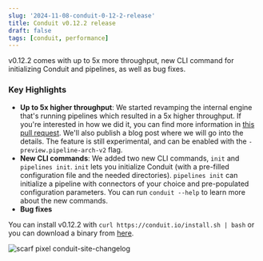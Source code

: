 ```yaml
---
slug: '2024-11-08-conduit-0-12-2-release'
title: Conduit v0.12.2 release
draft: false
tags: [conduit, performance]
---
```


v0.12.2 comes with up to 5x more throughput, new CLI command for initializing
Conduit and pipelines, as well as bug fixes.

<!--truncate-->

### Key Highlights

- **Up to 5x higher throughput**: We started revamping the internal engine
  that's running pipelines which resulted in a 5x higher throughput. If you're
  interested in how we did it, you can find more information
  in [this pull request](https://github.com/ConduitIO/conduit/pull/1913). We'll
  also publish a blog post where we will go into the details. The feature is
  still experimental, and can be enabled with the `-preview.pipeline-arch-v2`
  flag.
- **New CLI commands**: We added two new CLI commands, `init` and
  `pipelines init`. `init` lets you initialize Conduit (with a pre-filled
  configuration file and the needed directories). `pipelines init` can
  initialize a pipeline with connectors of your choice and pre-populated
  configuration parameters. You can run `conduit --help` to learn more about the
  new commands.
- **Bug fixes**

You can install v0.12.2 with `curl https://conduit.io/install.sh | bash` or you
can download a binary
from [here](https://github.com/ConduitIO/conduit/releases/tag/v0.12.2).

![scarf pixel conduit-site-changelog](https://static.scarf.sh/a.png?x-pxid=b43cda70-9a98-4938-8857-471cc05e99c5)

